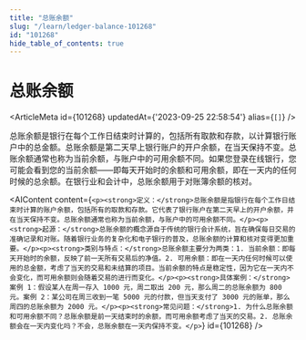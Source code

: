 ```yaml
---
title: "总账余额"
slug: "/learn/ledger-balance-101268"
id: "101268"
hide_table_of_contents: true
---
```



# 总账余额

<ArticleMeta id={101268} updatedAt={'2023-09-25 22:58:54'} alias={`[]`} />
<div className='border-solid border-b border-t-0 my-4 border-[var(--ifm-color-gray-300)]' />

总账余额是银行在每个工作日结束时计算的，包括所有取款和存款，以计算银行账户中的总金额。总账余额是第二天早上银行账户的开户余额，在当天保持不变。总账余额通常也称为当前余额，与账户中的可用余额不同。如果您登录在线银行，您可能会看到您的当前余额——即每天开始时的余额和可用余额，即在一天内的任何时候的总余额。在银行业和会计中，总账余额用于对账簿余额的核对。

<AIContent content={`<p><strong>定义：</strong>总账余额是指银行在每个工作日结束时计算的账户余额，包括所有的取款和存款。它代表了银行账户在第二天早上的开户余额，并在当天保持不变。总账余额通常也称为当前余额，与账户中的可用余额不同。</p><p><strong>起源：</strong>总账余额的概念源自于传统的银行会计系统，旨在确保每日交易的准确记录和对账。随着银行业务的复杂化和电子银行的普及，总账余额的计算和核对变得更加重要。</p><p><strong>类别与特点：</strong>总账余额主要分为两类：1. 当前余额：即每天开始时的余额，反映了前一天所有交易后的净值。2. 可用余额：即在一天内任何时候可以使用的总金额，考虑了当天的交易和未结算的项目。当前余额的特点是稳定性，因为它在一天内不会变化，而可用余额则会随着交易的进行而变化。</p><p><strong>具体案例：</strong>案例 1：假设某人在周一存入 1000 元，周二取出 200 元，那么周二的总账余额为 800 元。案例 2：某公司在周三收到一笔 5000 元的付款，但当天支付了 3000 元的账单，那么周四的总账余额为 2000 元。</p><p><strong>常见问题：</strong>1. 为什么总账余额和可用余额不同？总账余额是前一天结束时的余额，而可用余额考虑了当天的交易。2. 总账余额会在一天内变化吗？不会，总账余额在一天内保持不变。</p>`} id={101268} />
